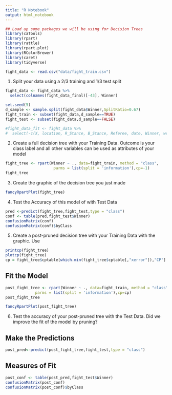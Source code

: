 ```yaml
---
title: "R Notebook"
output: html_notebook
---
```


```r
## Load up some packages we will be using for Decision Trees
library(caTools)
library(rpart)
library(rattle)
library(rpart.plot)
library(RColorBrewer)
library(caret) 
library(tidyverse)
```


```r
fight_data <- read.csv("data/fight_train.csv")
```

1. Split your data using a 2/3 training and 1/3 test split
```r
fight_data <- fight_data %>%
  select(colnames(fight_data_final)[-43], Winner)

set.seed(5)
d_sample <- sample.split(fight_data$Winner,SplitRatio=0.67)
fight_train <- subset(fight_data,d_sample==TRUE)
fight_test <- subset(fight_data,d_sample==FALSE)
```


```r
#fight_data_fit <- fight_data %>%
#  select(-c(X, location, R_Stance, B_Stance, Referee, date, Winner, weight_class, R_fighter, B_fighter))
```


2. Create a full decision tree with your Training Data. Outcome is your class label and all other variables can be used as attributes of your model
```r

fight_tree <- rpart(Winner ~ ., data=fight_train, method = "class",
                     parms = list(split = 'information'),cp=-1)
fight_tree
```


3. Create the graphic of the decision tree you just made
```r
fancyRpartPlot(fight_tree)
```



4. Test the Accuracy of this model of with Test Data
```r
pred <-predict(fight_tree,fight_test,type = "class")
conf <- table(pred,fight_test$Winner)
confusionMatrix(conf)
confusionMatrix(conf)$byClass
```


5. Create a post-pruned decision tree with your Training Data with the graphic. Use 
```r
printcp(fight_tree)
plotcp(fight_tree)
cp = fight_tree$cptable[which.min(fight_tree$cptable[,"xerror"]),"CP"]
```

## Fit the Model
```r
post_fight_tree <- rpart(Winner ~ ., data=fight_train, method = "class",
             parms = list(split = 'information'),cp=cp)
post_fight_tree
```

```r
fancyRpartPlot(post_fight_tree)
```

6. Test the accuracy of your post-pruned tree with the Test Data. Did we improve the fit of the model by pruning?


## Make the Predictions
```r
post_pred<-predict(post_fight_tree,fight_test,type = "class")
```

## Measures of Fit
```r
post_conf <- table(post_pred,fight_test$Winner)
confusionMatrix(post_conf)
confusionMatrix(post_conf)$byClass
```
